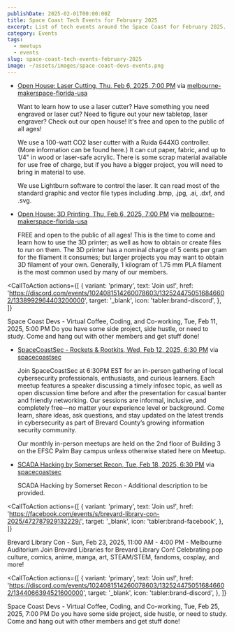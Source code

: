 ```yaml
---
publishDate: 2025-02-01T00:00:00Z
title: Space Coast Tech Events for February 2025
excerpt: List of tech events around the Space Coast for February 2025.
category: Events
tags:
  - meetups
  - events
slug: space-coast-tech-events-february-2025
image: ~/assets/images/space-coast-devs-events.png
---
```



- [Open House: Laser Cutting, Thu, Feb 6, 2025, 7:00 PM](https://www.meetup.com/melbourne-makerspace-florida-usa/events/305677149/?eventOrigin=group_upcoming_events) via [melbourne-makerspace-florida-usa](https://www.meetup.com/melbourne-makerspace-florida-usa/?eventOrigin=event_home_page)

  Want to learn how to use a laser cutter? Have something you need engraved or laser cut? Need to figure out your new tabletop, laser engraver? Check out our open house! It's free and open to the public of all ages!

  We use a 100-watt CO2 laser cutter with a Ruida 644XG controller. (More information can be found here.) It can cut paper, fabric, and up to 1/4" in wood or laser-safe acrylic. There is some scrap material available for use free of charge, but if you have a bigger project, you will need to bring in material to use.

  We use Lightburn software to control the laser. It can read most of the standard graphic and vector file types including .bmp, .jpg, .ai, .dxf, and .svg.

- [Open House: 3D Printing, Thu, Feb 6, 2025, 7:00 PM](https://www.meetup.com/melbourne-makerspace-florida-usa/events/305676332/?eventOrigin=group_upcoming_events) via [melbourne-makerspace-florida-usa](https://www.meetup.com/melbourne-makerspace-florida-usa/?eventOrigin=event_home_page)

  FREE and open to the public of all ages! This is the time to come and learn how to use the 3D printer; as well as how to obtain or create files to run on them. The 3D printer has a nominal charge of 5 cents per gram for the filament it consumes; but larger projects you may want to obtain 3D filament of your own. Generally, 1 kilogram of 1.75 mm PLA filament is the most common used by many of our members.

<CallToAction
  actions={[
    {
      variant: 'primary',
      text: 'Join us!',
      href: 'https://discord.com/events/1024081514260078603/1325244750516846602/1338992964403200000',
      target: '_blank',
      icon: 'tabler:brand-discord',
    },
  ]}
>
  <Fragment slot="title">
    Space Coast Devs - Virtual Coffee, Coding, and Co-working, Tue, Feb 11, 2025, 5:00 PM
  </Fragment>
  <Fragment slot="subtitle">
    Do you have some side project, side hustle, or need to study. Come and hang out with other members and get stuff done!
  </Fragment>
</CallToAction>


- [SpaceCoastSec - Rockets & Rootkits, Wed, Feb 12, 2025, 6:30 PM](https://www.meetup.com/spacecoastsec/events/305158686/?eventOrigin=group_upcoming_events) via [spacecoastsec](https://www.meetup.com/spacecoastsec/?eventOrigin=event_home_page)

  Join SpaceCoastSec at 6:30PM EST for an in-person gathering of local cybersecurity professionals, enthusiasts, and curious learners. Each meetup features a speaker discussing a timely infosec topic, as well as open discussion time before and after the presentation for casual banter and friendly networking. Our sessions are informal, inclusive, and completely free—no matter your experience level or background. Come learn, share ideas, ask questions, and stay updated on the latest trends in cybersecurity as part of Brevard County’s growing information security community.

  Our monthly in-person meetups are held on the 2nd floor of Building 3 on the EFSC Palm Bay campus unless otherwise stated here on Meetup.

- [SCADA Hacking by Somerset Recon, Tue, Feb 18, 2025, 6:30 PM](https://www.meetup.com/spacecoastsec/events/303224941/?eventOrigin=group_upcoming_events) via [spacecoastsec](https://www.meetup.com/spacecoastsec/?eventOrigin=event_home_page)

  SCADA Hacking by Somerset Recon - Additional description to be provided.

<CallToAction
  actions={[
    {
      variant: 'primary',
      text: 'Join us!',
      href: 'https://facebook.com/events/s/brevard-library-con-2025/472787929132229/',
      target: '_blank',
      icon: 'tabler:brand-facebook',
    },
  ]}
>
  <Fragment slot="title">
    Brevard Library Con - Sun, Feb 23, 2025, 11:00 AM - 4:00 PM - Melbourne Auditorium
  </Fragment>
  <Fragment slot="subtitle">
  Join Brevard Libraries for Brevard Library Con! Celebrating pop culture, comics, anime, manga, art, STEAM/STEM, fandoms, cosplay, and more!
  </Fragment>
</CallToAction>

<CallToAction
  actions={[
    {
      variant: 'primary',
      text: 'Join us!',
      href: 'https://discord.com/events/1024081514260078603/1325244750516846602/1344066394521600000',
      target: '_blank',
      icon: 'tabler:brand-discord',
    },
  ]}
>
  <Fragment slot="title">
    Space Coast Devs - Virtual Coffee, Coding, and Co-working, Tue, Feb 25, 2025, 7:00 PM
  </Fragment>
  <Fragment slot="subtitle">
    Do you have some side project, side hustle, or need to study. Come and hang out with other members and get stuff done!
  </Fragment>
</CallToAction>
